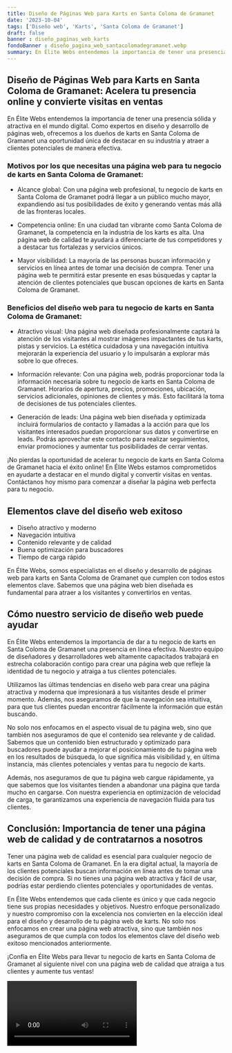 ```yaml
---
title: Diseño de Páginas Web para Karts en Santa Coloma de Gramanet
date: '2023-10-04'
tags: ['Diseño web', 'Karts', 'Santa Coloma de Gramanet']
draft: false
banner : diseño_paginas_web_karts
fondoBanner : diseño_pagina_web_santacolomadegramanet.webp
summary: En Élite Webs entendemos la importancia de tener una presencia sólida y atractiva en el mundo digital. Como expertos en diseño y desarrollo de páginas web, ofrecemos a los dueños de karts en Santa Coloma de Gramanet una oportunidad única de destacar en su industria y atraer a clientes potenciales de manera efectiva.
---
```


## Diseño de Páginas Web para Karts en Santa Coloma de Gramanet: Acelera tu presencia online y convierte visitas en ventas

En Élite Webs entendemos la importancia de tener una presencia sólida y atractiva en el mundo digital. Como expertos en diseño y desarrollo de páginas web, ofrecemos a los dueños de karts en Santa Coloma de Gramanet una oportunidad única de destacar en su industria y atraer a clientes potenciales de manera efectiva.

### Motivos por los que necesitas una página web para tu negocio de karts en Santa Coloma de Gramanet:

- Alcance global: Con una página web profesional, tu negocio de karts en Santa Coloma de Gramanet podrá llegar a un público mucho mayor, expandiendo así tus posibilidades de éxito y generando ventas más allá de las fronteras locales.

- Competencia online: En una ciudad tan vibrante como Santa Coloma de Gramanet, la competencia en la industria de los karts es alta. Una página web de calidad te ayudará a diferenciarte de tus competidores y a destacar tus fortalezas y servicios únicos.

- Mayor visibilidad: La mayoría de las personas buscan información y servicios en línea antes de tomar una decisión de compra. Tener una página web te permitirá estar presente en esas búsquedas y captar la atención de clientes potenciales que buscan opciones de karts en Santa Coloma de Gramanet.

### Beneficios del diseño web para tu negocio de karts en Santa Coloma de Gramanet:

- Atractivo visual: Una página web diseñada profesionalmente captará la atención de los visitantes al mostrar imágenes impactantes de tus karts, pistas y servicios. La estética cuidadosa y una navegación intuitiva mejorarán la experiencia del usuario y lo impulsarán a explorar más sobre lo que ofreces.

- Información relevante: Con una página web, podrás proporcionar toda la información necesaria sobre tu negocio de karts en Santa Coloma de Gramanet. Horarios de apertura, precios, promociones, ubicación, servicios adicionales, opiniones de clientes y más. Esto facilitará la toma de decisiones de tus potenciales clientes.

- Generación de leads: Una página web bien diseñada y optimizada incluirá formularios de contacto y llamadas a la acción para que los visitantes interesados puedan proporcionar sus datos y convertirse en leads. Podrás aprovechar este contacto para realizar seguimientos, enviar promociones y aumentar tus posibilidades de cerrar ventas.

¡No pierdas la oportunidad de acelerar tu negocio de karts en Santa Coloma de Gramanet hacia el éxito online! En Élite Webs estamos comprometidos en ayudarte a destacar en el mundo digital y convertir visitas en ventas. Contáctanos hoy mismo para comenzar a diseñar la página web perfecta para tu negocio.

<GifSeo />

<Cta />

## Elementos clave del diseño web exitoso
- Diseño atractivo y moderno
- Navegación intuitiva
- Contenido relevante y de calidad
- Buena optimización para buscadores
- Tiempo de carga rápido

En Élite Webs, somos especialistas en el diseño y desarrollo de páginas web para karts en Santa Coloma de Gramanet que cumplen con todos estos elementos clave. Sabemos que una página web bien diseñada es fundamental para atraer a los visitantes y convertirlos en ventas.

## Cómo nuestro servicio de diseño web puede ayudar
En Élite Webs entendemos la importancia de dar a tu negocio de karts en Santa Coloma de Gramanet una presencia en línea efectiva. Nuestro equipo de diseñadores y desarrolladores web altamente capacitados trabajará en estrecha colaboración contigo para crear una página web que refleje la identidad de tu negocio y atraiga a tus clientes potenciales.

Utilizamos las últimas tendencias en diseño web para crear una página atractiva y moderna que impresionará a tus visitantes desde el primer momento. Además, nos aseguramos de que la navegación sea intuitiva, para que tus clientes puedan encontrar fácilmente la información que están buscando. 

No solo nos enfocamos en el aspecto visual de tu página web, sino que también nos aseguramos de que el contenido sea relevante y de calidad. Sabemos que un contenido bien estructurado y optimizado para buscadores puede ayudar a mejorar el posicionamiento de tu página web en los resultados de búsqueda, lo que significa más visibilidad y, en última instancia, más clientes potenciales y ventas para tu negocio de karts.

Además, nos aseguramos de que tu página web cargue rápidamente, ya que sabemos que los visitantes tienden a abandonar una página que tarda mucho en cargarse. Con nuestra experiencia en optimización de velocidad de carga, te garantizamos una experiencia de navegación fluida para tus clientes.

## Conclusión: Importancia de tener una página web de calidad y de contratarnos a nosotros
Tener una página web de calidad es esencial para cualquier negocio de karts en Santa Coloma de Gramanet. En la era digital actual, la mayoría de los clientes potenciales buscan información en línea antes de tomar una decisión de compra. Si no tienes una página web atractiva y fácil de usar, podrías estar perdiendo clientes potenciales y oportunidades de ventas.

En Élite Webs entendemos que cada cliente es único y que cada negocio tiene sus propias necesidades y objetivos. Nuestro enfoque personalizado y nuestro compromiso con la excelencia nos convierten en la elección ideal para el diseño y desarrollo de tu página web de karts. No solo nos enfocamos en crear una página web atractiva, sino que también nos aseguramos de que cumpla con todos los elementos clave del diseño web exitoso mencionados anteriormente.

¡Confía en Élite Webs para llevar tu negocio de karts en Santa Coloma de Gramanet al siguiente nivel con una página web de calidad que atraiga a tus clientes y aumente tus ventas!

<Video />

<CtaBot job='Karts' city='Santa Coloma de Gramanet'/>

<Gmaps query='Santa Coloma de Gramanet+españa+maps' />